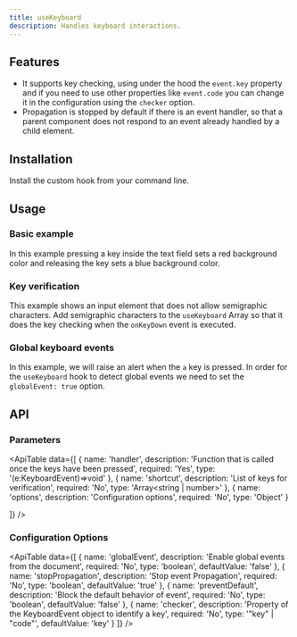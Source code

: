 ```yaml
---
title: useKeyboard
description: Handles keyboard interactions.
---
```


## Features

- It supports key checking, using under the hood the `event.key` property and if you need to use other properties like `event.code` you can change it in the configuration using the `checker` option.
- Propagation is stopped by default if there is an event handler, so that a parent component does not respond to an event already handled by a child element.

## Installation

Install the custom hook from your command line.

<Snippet pkg text='@raddix/use-keyboard' />

## Usage

### Basic example

In this example pressing a key inside the text field sets a red background color
and releasing the key sets a blue background color.

<CodeBlock folder='use-keyboard' file='example1.tsx' />

### Key verification

This example shows an input element that does not allow semigraphic characters.
Add semigraphic characters to the `useKeyboard` Array so that it does the key checking when the `onKeyDown` event is executed.

<CodeBlock folder='use-keyboard' file='example2.tsx' />

### Global keyboard events

In this example, we will raise an alert when the `a` key is pressed.
In order for the `useKeyboard` hook to detect global events we need to
set the `globalEvent: true` option.

<CodeBlock folder='use-keyboard' file='example3.tsx' />

## API

### Parameters

<ApiTable
  data={[
    {
      name: 'handler',
      description: 'Function that is called once the keys have been pressed',
      required: 'Yes',
      type: '(e:KeyboardEvent)=>void'
    },
    {
      name: 'shortcut',
      description: 'List of keys for verification',
      required: 'No',
      type: 'Array<string | number>'
    },
    {
      name: 'options',
      description: 'Configuration options',
      required: 'No',
      type: 'Object'
    }

]}
/>

### Configuration Options

<ApiTable
  data={[
    {
      name: 'globalEvent',
      description: 'Enable global events from the document',
      required: 'No',
      type: 'boolean',
      defaultValue: 'false'
    },
    {
      name: 'stopPropagation',
      description: 'Stop event Propagation',
      required: 'No',
      type: 'boolean',
      defaultValue: 'true'
    },
    {
      name: 'preventDefault',
      description: 'Block the default behavior of event',
      required: 'No',
      type: 'boolean',
      defaultValue: 'false'
    },
    {
      name: 'checker',
      description: 'Property of the KeyboardEvent object to identify a key',
      required: 'No',
      type: '"key" | "code"',
      defaultValue: 'key'
    }
  ]}
/>
